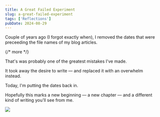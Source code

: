 ```yaml
---
title: A Great Failed Experiment
slug: a-great-failed-experiment
tags: ['Reflections']
pubDate: 2024-08-29
---
```


Couple of years ago (I forgot exactly when), I removed the dates that were preceeding the file names of my blog articles.

{/* more */}

That's was probably one of the greatest mistakes I've made.

It took away the desire to write — and replaced it with an overwhelm instead.

Today, I'm putting the dates back in.

Hopefully this marks a new beginning — a new chapter — and a different kind of writing you'll see from me.

<Image
  src="/src/assets/blog/great-failed-experiment/image.png"
  caption="Renamed all my files today. Happy new beginning to me! "
/>
